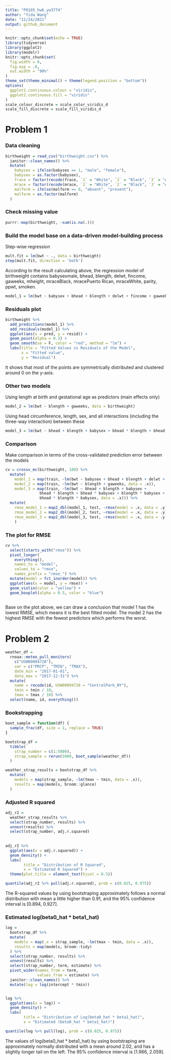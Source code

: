 ```yaml
---
title: "P8105_hw6_yw3774"
author: "Yida Wang"
date: "11/24/2021"
output: github_document
---
```


```r
knitr::opts_chunk$set(echo = TRUE)
library(tidyverse)
library(ggplot2)
library(modelr)
knitr::opts_chunk$set(
  fig.width = 6,
  fig.asp = .6,
  out.width = "90%"
)
theme_set(theme_minimal() + theme(legend.position = "bottom"))
options(
  ggplot2.continuous.colour = "viridis",
  ggplot2.continuous.fill = "viridis"
)
scale_colour_discrete = scale_color_viridis_d
scale_fill_discrete = scale_fill_viridis_d
```
# Problem 1

### Data cleaning
```r
birthweight = read_csv("birthweight.csv") %>%
  janitor::clean_names() %>% 
  mutate(
    babysex = ifelse(babysex == 1, "male", "female"),
    babysex = as.factor(babysex),
    frace = factor(recode(frace, `1` = "White", `2` = "Black", `3` = "Asian", `4` = "Puerto Rican", `8` = "Other", `9` = "Unknown")), 
    mrace = factor(recode(mrace, `1` = "White", `2` = "Black", `3` = "Asian", `4` = "Puerto Rican", `8` = "Other")),
    malform = ifelse(malform == 0, "absent", "present"), 
    malform = as.factor(malform)
  )
```

### Check missing value 
```r
purrr::map(birthweight, ~sum(is.na(.)))
```

### Build the model base on a data-driven model-building process

Step-wise regression
```r
mult.fit = lm(bwt ~ ., data = birthweight)
step(mult.fit, direction = 'both')
```
According to the result calculating above, the regression model of birthweight contains babysexmale, bhead, blength, delwt, fincome, gaweeks, mheight, mraceBlack, mracePuerto Rican, mraceWhite, parity, ppwt, smoken.
```r
model_1 = lm(bwt ~ babysex + bhead + blength + delwt + fincome + gaweeks + mheight + mrace + parity + ppwt + smoken, data = birthweight)
```

### Residuals plot

```r
birthweight %>% 
  add_predictions(model_1) %>% 
  add_residuals(model_1) %>% 
  ggplot(aes(x = pred, y = resid)) +
  geom_point(alpha = 0.3) + 
  geom_smooth(se = F, color = "red", method = "lm") +
  labs(title = "Fitted Values vs Residuals of the Model",
       x = "Fitted value", 
       y = "Residual")
```
It shows that most of the points are symmetrically distributed and clustered around 0 on the y-axis.

### Other two models

Using length at birth and gestational age as predictors (main effects only)
```r
model_2 = lm(bwt ~ blength + gaweeks, data = birthweight)
```
Using head circumference, length, sex, and all interactions (including the three-way interaction) between these
```r
model_3 = lm(bwt ~ bhead + blength + babysex + bhead * blength + bhead * babysex + blength * babysex + bhead * blength * babysex, data = birthweight)
```
### Comparison
Make comparison in terms of the cross-validated prediction error between the models
```r
cv = crossv_mc(birthweight, 100) %>% 
  mutate(
    model_1 = map(train, ~lm(bwt ~ babysex + bhead + blength + delwt + fincome + gaweeks + mheight + mrace + parity + ppwt + smoken, data = .x)),
    model_2 = map(train, ~lm(bwt ~ blength + gaweeks, data = .x)),
    model_3 = map(train, ~lm(bwt ~ bhead + blength + babysex + 
               bhead * blength + bhead * babysex + blength * babysex + 
               bhead * blength * babysex, data = .x))) %>% 
  mutate(
    rmse_model_1 = map2_dbl(model_1, test, ~rmse(model = .x, data = .y)),
    rmse_model_2 = map2_dbl(model_2, test, ~rmse(model = .x, data = .y)),
    rmse_model_3 = map2_dbl(model_3, test, ~rmse(model = .x, data = .y))
    )

```
### The plot for RMSE
```r
cv %>% 
  select(starts_with("rmse")) %>% 
  pivot_longer(
    everything(),
    names_to = "model", 
    values_to = "rmse",
    names_prefix = "rmse_") %>% 
  mutate(model = fct_inorder(model)) %>% 
  ggplot(aes(x = model, y = rmse)) + 
  geom_violin(color = "yellow") + 
  geom_boxplot(alpha = 0.5, color = "blue")
  
```
Base on the plot above, we can draw a conclusion that model 1 has the lowest RMSE, which means it is the best fitted model. The model 2 has the highest RMSE with the fewest predictors which performs the worst.

# Problem 2
```r
weather_df = 
  rnoaa::meteo_pull_monitors(
    c("USW00094728"),
    var = c("PRCP", "TMIN", "TMAX"), 
    date_min = "2017-01-01",
    date_max = "2017-12-31") %>%
  mutate(
    name = recode(id, USW00094728 = "CentralPark_NY"),
    tmin = tmin / 10,
    tmax = tmax / 10) %>%
  select(name, id, everything())
```

### Bookstrapping
```r
boot_sample = function(df) {
  sample_frac(df, size = 1, replace = TRUE)
}

bootstrap_df = 
  tibble(
    strap_number = c(1:5000),
    strap_sample = rerun(5000, boot_sample(weather_df))
  )

weather_strap_results = bootstrap_df %>% 
  mutate(
    models = map(strap_sample, ~lm(tmax ~ tmin, data = .x)),
    results = map(models, broom::glance)
  )
```
### Adjusted R squared
```r
adj_r2 = 
  weather_strap_results %>%
  select(strap_number, results) %>% 
  unnest(results) %>% 
  select(strap_number, adj.r.squared)
  
  
adj_r2 %>%
  ggplot(aes(x = adj.r.squared)) +
  geom_density() +
  labs(
        title = "Distribution of R Squared",
        x = "Estimated R Squared") +
  theme(plot.title = element_text(hjust = 0.5))
```

```r
quantile(adj_r2 %>% pull(adj.r.squared), prob = c(0.025, 0.975))
```
The R-squared values by using bootstraping approximately follows a normal distribution with mean a little higher than 0.91, and the 95% confidence interval is [0.894, 0.927].

### Estimated log(beta0_hat * beta1_hat)

```r
log = 
  bootstrap_df %>% 
  mutate(
    models = map(.x = strap_sample, ~lm(tmax ~ tmin, data = .x)),
    results = map(models, broom::tidy)
  ) %>% 
  select(strap_number, results) %>% 
  unnest(results) %>% 
  select(strap_number, term, estimate) %>% 
  pivot_wider(names_from = term, 
              values_from = estimate) %>% 
  janitor::clean_names() %>% 
  mutate(log = log(intercept * tmin))


log %>% 
  ggplot(aes(x = log)) +
  geom_density() +
  labs(
        title = "Distribution of Log(beta0_hat * beta1_hat)",
        x = "Estimated (beta0_hat * beta1_hat)")
```

```r
quantile(log %>% pull(log), prob = c(0.025, 0.975))
```
The values of log(beta0_hat * beta1_hat) by using bootstraping are approximately normally distributed with a mean around 2.02, and has a slightly longer tail on the left. The 95% confidence interval is [1.966, 2.059].
